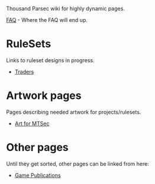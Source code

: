 Thousand Parsec wiki for highly dynamic pages.

[[FAQ]] - Where the FAQ will end up.

= RuleSets =  

Links to ruleset designs in progress.
* [[Traders]]

= Artwork pages =

Pages describing needed artwork for projects/rulesets.

* [[Art for MTSec]]

= Other pages =

Until they get sorted, other pages can be linked from here:
* [[Game Publications]]
